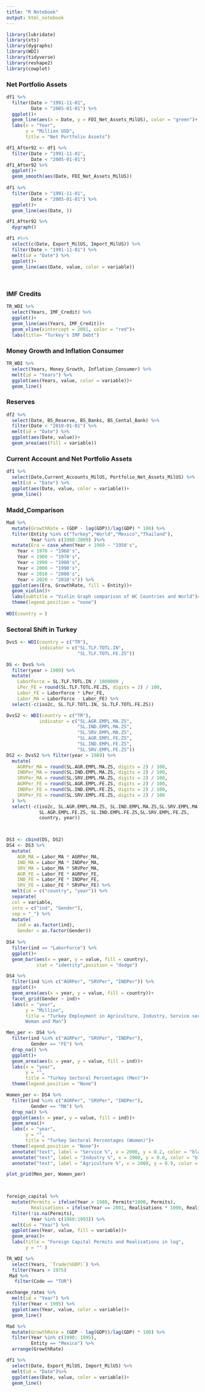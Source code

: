 ```yaml
---
title: "R Notebook"
output: html_notebook
---
```


```r
library(lubridate)
library(xts)
library(dygraphs)
library(WDI)
library(tidyverse)
library(reshape2)
library(cowplot)
```


### Net Portfolio Assets 
```r
df1 %>% 
  filter(Date > "1991-11-01",
         Date < "2005-01-01") %>%
  ggplot()+ 
  geom_line(aes(x = Date, y = FDI_Net_Assets_MilUS), color = "green")+
  labs(x = "Year",
       y = "Million USD",
       title = "Net Portfolio Assets")
```


```r

df1_After92 <- df1 %>% 
  filter(Date > "1991-11-01",
         Date < "2005-01-01")
df1_After92 %>%
  ggplot()+
  geom_smooth(aes(Date, FDI_Net_Assets_MilUS))
  
df1 %>% 
  filter(Date > "1991-11-01",
         Date < "2005-01-01") %>%
  ggplot()+
  geom_line(aes(Date, ))

df1_After92 %>%
  dygraph() 

df1 #%>% 
  select(c(Date, Export_MilUS, Import_MilUS)) %>%
  filter(Date > "1991-11-01") %>%
  melt(id = "Date") %>%
  ggplot()+
  geom_line(aes(Date, value, color = variable))
  
  

```

### IMF Credits

```r
TR_WDI %>%
  select(Years, IMF_Credit) %>%
  ggplot()+
  geom_line(aes(Years, IMF_Credit))+
  geom_vline(xintercept = 2001, color = "red")+
  labs(title= "Turkey's IMF Debt")

```



### Money Growth and Inflation Consumer

```r

TR_WDI %>%
  select(Years, Money_Growth, Inflation_Consumer) %>%
  melt(id = "Years") %>%
  ggplot(aes(Years, value, color = variable))+
  geom_line()

```

### Reserves

```r
df2 %>% 
  select(Date, BS_Reserve, BS_Banks, BS_Cental_Bank) %>%
  filter(Date < "2010-01-01") %>%
  melt(id = "Date") %>%
  ggplot(aes(Date, value))+
  geom_area(aes(fill = variable))
```

### Current Account and Net Portfolio Assets

```r
df1 %>%
  select(Date,Current_Accounts_MilUS, Portfolio_Net_Assets_MilUS) %>%
  melt(id = "Date") %>%
  ggplot(aes(Date, value, color = variable))+
  geom_line()
```

### Madd_Comparison

```r

Mad %>% 
  mutate(GrowthRate = (GDP - lag(GDP))/lag(GDP) * 100) %>%
  filter(Entity %in% c("Turkey","World","Mexico","Thailand"),
         Year %in% c(1980:2009) )%>%
  mutate(Era = case_when(Year < 1960 ~ "1950's",
    Year < 1970 ~ "1960's",
    Year < 1980 ~ "1970's",
    Year < 1990 ~ "1980's",
    Year < 2000 ~ "1990's",
    Year < 2010 ~ "2000's",
    Year < 2020 ~ "2010's")) %>%
  ggplot(aes(Era, GrowthRate, fill = Entity))+
  geom_violin()+
  labs(subtitle = "Violin Graph comparison of WC Countries and World")#+ 
  theme(legend.position = "none")
  
WDI(country = )  


```






### Sectoral Shift in Turkey

```r
DvsS <- WDI(country = c("TR"),
            indicator = c("SL.TLF.TOTL.IN",
                          "SL.TLF.TOTL.FE.ZS"))

DS <- DvsS %>%
  filter(year > 1989) %>%
  mutate(
    LaborForce = SL.TLF.TOTL.IN / 1000000 ,
    LPer_FE = round(SL.TLF.TOTL.FE.ZS, digits = 2) / 100,
    Labor_FE = LaborForce * LPer_FE,
    Labor_MA = LaborForce - Labor_FE) %>%
  select(-c(iso2c, SL.TLF.TOTL.IN, SL.TLF.TOTL.FE.ZS))

DvsS2 <- WDI(country = c("TR"),
            indicator = c("SL.AGR.EMPL.MA.ZS",
                          "SL.IND.EMPL.MA.ZS",
                          "SL.SRV.EMPL.MA.ZS",
                          "SL.AGR.EMPL.FE.ZS",
                          "SL.IND.EMPL.FE.ZS",
                          "SL.SRV.EMPL.FE.ZS"))
DS2 <- DvsS2 %>% filter(year > 1989) %>%
  mutate(
    AGRPer_MA = round(SL.AGR.EMPL.MA.ZS, digits = 2) / 100,
    INDPer_MA = round(SL.IND.EMPL.MA.ZS, digits = 2) / 100,
    SRVPer_MA = round(SL.SRV.EMPL.MA.ZS, digits = 2) / 100,
    AGRPer_FE = round(SL.AGR.EMPL.FE.ZS, digits = 2) / 100,
    INDPer_FE = round(SL.IND.EMPL.FE.ZS, digits = 2) / 100,
    SRVPer_FE = round(SL.SRV.EMPL.FE.ZS, digits = 2) / 100
  ) %>%
  select(-c(iso2c, SL.AGR.EMPL.MA.ZS, SL.IND.EMPL.MA.ZS,SL.SRV.EMPL.MA.ZS,
            SL.AGR.EMPL.FE.ZS, SL.IND.EMPL.FE.ZS,SL.SRV.EMPL.FE.ZS,
            country, year))



DS3 <- cbind(DS, DS2)
DS4 <- DS3 %>%
  mutate(
    AGR_MA = Labor_MA * AGRPer_MA,
    IND_MA = Labor_MA * INDPer_MA,
    SRV_MA = Labor_MA * SRVPer_MA,
    AGR_FE = Labor_FE * AGRPer_FE,
    IND_FE = Labor_FE * INDPer_FE,
    SRV_FE = Labor_FE * SRVPer_FE) %>% 
  melt(id = c("country", "year")) %>% 
  separate(
  col = variable,
  into = c("ind", "Gender"),
  sep = "_") %>%
  mutate(
    ind = as.factor(ind),
    Gender = as.factor(Gender))
  
DS4 %>%
  filter(ind == "LaborForce") %>%
  ggplot()+
  geom_bar(aes(x = year, y = value, fill = country), 
           stat = "identity",position = "dodge")

DS4 %>%
  filter(ind %in% c("AGRPer", "SRVPer", "INDPer")) %>%
  ggplot()+
  geom_area(aes(x = year, y = value, fill = country))+
  facet_grid(Gender ~ ind)+
  labs(x = "year",
       y = "Million",
       title = "Turkey Employment in Agriculture, Industry, Service sectors Percentages for 
       Woman and Man")

Men_per <- DS4 %>%
  filter(ind %in% c("AGRPer", "SRVPer", "INDPer"),
         Gender == "FE") %>%
  drop_na() %>%
  ggplot()+
  geom_area(aes(x = year, y = value, fill = ind))+
  labs(x = "year",
       y = "",
       title = "Turkey Sectoral Percentages (Men)")+
  theme(legend.position = "None")

Women_per <- DS4 %>%
  filter(ind %in% c("AGRPer", "SRVPer", "INDPer"),
         Gender == "MA") %>%
  drop_na() %>%
  ggplot(aes(x = year, y = value, fill = ind))+
  geom_area()+
  labs(x = "year",
       y = "",
       title = "Turkey Sectoral Percentages (Women)")+
  theme(legend.position = "None")+
  annotate("text", label = "Service %", x = 2000, y = 0.2, color = "black")+
  annotate("text", label = "Industry %", x = 2000, y = 0.6, color = "black")+
  annotate("text", label = "Agriculture %", x = 2000, y = 0.9, color = "black")

plot_grid(Men_per, Women_per)

  
```




```r
foreign_capital %>% 
  mutate(Permits = ifelse(Year > 1988, Permits*1000, Permits),
         Realisations = ifelse(Year == 2001, Realisations * 1000, Realisations)) %>%
  filter(!is.na(Permits),
         Year %in% c(1960:1993)) %>%
  melt(id = "Year") %>% 
  ggplot(aes(Year, value, fill = variable))+ 
  geom_area()+
  labs(title = "Foreign Capital Permits and Realisations in log",
       y = "" ) 

TR_WDI %>% 
  select(Years, `Trade(%GDP)`) %>%
  filter(Years > 1975)
 Mad %>%
   filter(Code == "TUR")


```


```r
exchange_rates %>% 
  melt(id = "Year") %>%
  filter(Year < 1995) %>%
  ggplot(aes(Year, value, color = variable))+
  geom_line()

Mad %>% 
  mutate(GrowthRate = (GDP - lag(GDP))/lag(GDP) * 100) %>% 
  filter(Year %in% c(1990: 1995),
         Entity == "Mexico") %>% 
  arrange(GrowthRate)


```


```r
df1 %>% 
  select(Date, Export_MilUS, Import_MilUS) %>%
  melt(id = "Date")%>% 
  ggplot(aes(Date, value, color = variable))+
  geom_line()
```


























































































